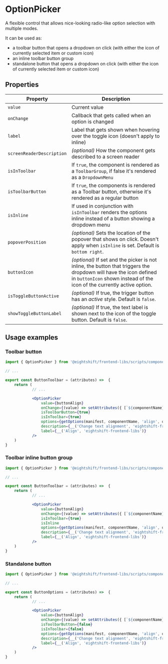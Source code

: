 # OptionPicker

A flexible control that allows nice-looking radio-like option selection with multiple modes.

It can be used as:
- a toolbar button that opens a dropdown on click (with either the icon of currently selected item or custom icon)
- an inline toolbar button group
- standalone button that opens a dropdown on click (with either the icon of currently selected item or custom icon)

## Properties
| Property | Description |
|---|---|
| `value` | Current value |
| `onChange` | Callback that gets called when an option is changed |
| `label` | Label that gets shown when hovering over the toggle icon (doesn't apply to inline) |
| `screenReaderDescription` | _(optional)_ How the component gets described to a screen reader |
| `isInToolbar` | If `true`, the component is rendered as a `ToolbarGroup`, if false it's rendered as a `DropdownMenu` |
| `isToolbarButton` | If `true`, the components is rendered as a Toolbar button, otherwise it's rendered as a regular button |
| `isInline` | If used in conjunction with `isInToolbar` renders the options inline instead of a button showing a dropdown menu |
| `popoverPosition` | _(optional)_ Sets the location of the popover that shows on click. Doesn't apply when `isInline` is set. Default is `bottom right`. |
| `buttonIcon` | _(optional)_ If set and the picker is not inline, the button that triggers the dropdown will have the icon defined in `buttonIcon` shown instead of the icon of the currently active option. |
| `isToggleButtonActive` | _(optional)_ If true, the trigger button has an _active_ style. Default is `false`. |
| `showToggleButtonLabel` | _(optional)_ If true, the text label is shown next to the icon of the toggle button. Default is `false`. |

## Usage examples
### Toolbar button

```jsx
import { OptionPicker } from '@eightshift/frontend-libs/scripts/components';

// ...

export const ButtonToolbar = (attributes) =>  {
	return (
			// ...

			<OptionPicker
				value={buttonAlign}
				onChange={(value) => setAttributes({ [`${componentName}Align`]: value })}
				isToolbarButton={true}
				isInToolbar={true}
				options={getOptions(manifest, componentName, 'align', options)}
				description={__('Change text alignment', 'eightshift-frontend-libs')}
				label={__('Align', 'eightshift-frontend-libs')}
			/>
	)
}
```

### Toolbar inline button group

```jsx
import { OptionPicker } from '@eightshift/frontend-libs/scripts/components';

// ...

export const ButtonToolbar = (attributes) =>  {
	return (
			// ...

			<OptionPicker
				value={buttonAlign}
				onChange={(value) => setAttributes({ [`${componentName}Align`]: value })}
				isInToolbar={true}
				isInline
				options={getOptions(manifest, componentName, 'align', options)}
				description={__('Change text alignment', 'eightshift-frontend-libs')}
				label={__('Align', 'eightshift-frontend-libs')}
			/>
	)
}
```

### Standalone button

```jsx
import { OptionPicker } from '@eightshift/frontend-libs/scripts/components';

// ...

export const ButtonOptions = (attributes) =>  {
	return (
			// ...

			<OptionPicker
				value={buttonAlign}
				onChange={(value) => setAttributes({ [`${componentName}Align`]: value })}
				isToolbarButton={false}
				isInToolbar={false}
				options={getOptions(manifest, componentName, 'align', options)}
				description={__('Change text alignment', 'eightshift-frontend-libs')}
				label={__('Align', 'eightshift-frontend-libs')}
			/>
	)
}
```
